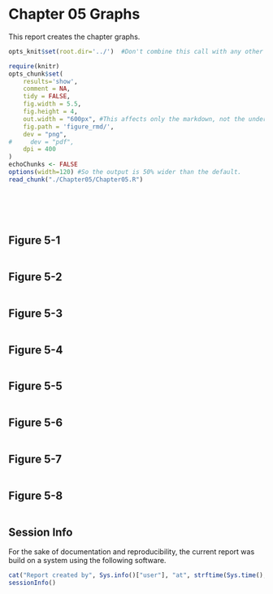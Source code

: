 Chapter 05 Graphs
=================================================
This report creates the chapter graphs.

<!--  Set the working directory to the repository's base directory; this assumes the report is nested inside of only one directory.-->
```r
opts_knit$set(root.dir='../')  #Don't combine this call with any other chunk -espeically one that uses file paths.
```

<!-- Set the report-wide options, and point to the external code file. -->
```r
require(knitr)
opts_chunk$set(
    results='show', 
    comment = NA, 
    tidy = FALSE,
    fig.width = 5.5, 
    fig.height = 4, 
    out.width = "600px", #This affects only the markdown, not the underlying png file.  The height will be scaled appropriately.
    fig.path = 'figure_rmd/',     
    dev = "png",
#     dev = "pdf",
    dpi = 400
)
echoChunks <- FALSE
options(width=120) #So the output is 50% wider than the default.
read_chunk("./Chapter05/Chapter05.R") 
```
<!-- Load the packages.  Suppress the output when loading packages. --> 
```r
```

<!-- Load any Global functions and variables declared in the R file.  Suppress the output. --> 
```r
```

<!-- Declare any global functions specific to a Rmd output.  Suppress the output. --> 
```r
```

<!-- Load the datasets.   -->
```r
```

<!-- Tweak the datasets.   -->
```r
```

## Figure 5-1
```r
```
## Figure 5-2
```r
```
## Figure 5-3
```r
```
## Figure 5-4
```r
```
## Figure 5-5
```r
```
## Figure 5-6
```r
```
## Figure 5-7
```r
```
## Figure 5-8
```r
```
## Session Info
For the sake of documentation and reproducibility, the current report was build on a system using the following software.

```r
cat("Report created by", Sys.info()["user"], "at", strftime(Sys.time(), "%F, %T %z"))
sessionInfo()
```
